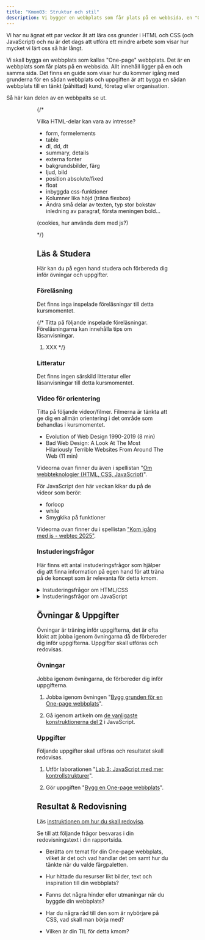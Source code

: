```yaml
---
title: "Kmom03: Struktur och stil" 
description: Vi bygger en webbplats som får plats på en webbsida, en "One-page" webbplats och samtidigt så tränar vi på fler konstruktioner av HTML och CSS.
---
```



Vi har nu ägnat ett par veckor åt att lära oss grunder i HTML och CSS (och JavaScript) och nu är det dags att utföra ett mindre arbete som visar hur mycket vi lärt oss så här långt.

Vi skall bygga en webbplats som kallas "One-page" webbplats. Det är en webbplats som får plats på en webbsida. Allt innehåll ligger på en och samma sida. Det finns en guide som visar hur du kommer igång med grunderna för en sådan webbplats och uppgiften är att bygga en sådan webbplats till en tänkt (påhittad) kund, företag eller organisation.

Så här kan delen av en webbpalts se ut.


<Figure 
    src={done}
    caption="Så här ser delar av den avslutande webbplatsen ut."
/>


<Figure 
    src={onepage8}
    caption="Kolumnbaserar layout med wrap."
/>

{/*

Vilka HTML-delar kan vara av intresse?

* form, formelements
* table
* dl, dd, dt
* summary, details
* externa fonter
* bakgrundsbilder, färg
* ljud, bild
* position absolute/fixed
* float
* inbyggda css-funktioner
* Kolumner lika höjd (träna flexbox)
* Ändra små delar av texten, typ stor bokstav inledning av paragraf, första meningen bold...

(cookies, hur använda dem med js?)

*/}


## Läs & Studera

Här kan du på egen hand studera och förbereda dig inför övningar och uppgifter.



### Föreläsning

Det finns inga inspelade föreläsningar till detta kursmomentet.

{/*
Titta på följande inspelade föreläsningar. Föreläsningarna kan innehålla tips om läsanvisningar.

1. XXX
*/}



### Litteratur

Det finns ingen särskild litteratur eller läsanvisningar till detta kursmomentet.



### Video för orientering

Titta på följande videor/filmer. Filmerna är tänkta att ge dig en allmän orientering i det område som behandlas i kursmomentet.

* Evolution of Web Design 1990-2019 (8 min)
* Bad Web Design: A Look At The Most Hilariously Terrible Websites From Around The Web (11 min)

Videorna ovan finner du även i spellistan "[Om webbteknologier (HTML, CSS, JavaScript)](https://www.youtube.com/playlist?list=PLKtP9l5q3ce8ODK-01sIVTEfrtxPO05GD)".


För JavaScript den här veckan kikar du på de videor som berör:

* forloop
* while
* Smygkika på funktioner

Videorna ovan finner du i spellistan ["Kom igång med js - webtec 2025"](https://www.youtube.com/watch?v=ZfK9H6555xo&list=PLKtP9l5q3ce-IVBzwNsm32_cxxscvpc-W).



### Instuderingsfrågor

Här finns ett antal instuderingsfrågor som hjälper dig att finna information på egen hand för att träna på de koncept som är relevanta för detta kmom.

<details>
<summary>Instuderingsfrågor om HTML/CSS</summary>

1. Finns det ett koncept som heter "One-page" webbplats?
1. Vad skall man tänka på när man bygger en sådan webbplats?
1. Kan man göra en grundstruktur för sidan med HTML där man delar in sidan i rader och varje rad har kolumner med innehåll?

[Här är ett exempel på en session från en Ai-kompis](https://chatgpt.com/share/68c427e6-ff74-8005-811c-b7fff295da80).

</details>

<details>
<summary>Instuderingsfrågor om JavaScript</summary>

1. Hur fungerar en forloop i JavaScript?

1. Hur fungerar en whileloop i JavaScript?

1. Hur fungerar funktioner i JavaScript?

Tänk på att vi namnger inte funktioner med svenska namn, framförallt inte ÅÄÖ.

</details>



## Övningar & Uppgifter

Övningar är träning inför uppgifterna, det är ofta klokt att jobba igenom övningarna då de förbereder dig inför uppgifterna. Uppgifter skall utföras och redovisas.



### Övningar

Jobba igenom övningarna, de förbereder dig inför uppgifterna.

1. Jobba igenom övningen "[Bygg grunden för en One-page webbplats](/website/laromaterial/ovning/bygg-en-one-page-webbplats)".

1. Gå igenom artikeln om [de vanligaste konstruktionerna del 2](/website/laromaterial/ovning/kom-igang-med-javascript/common-structures-2) i JavaScript.



### Uppgifter

Följande uppgifter skall utföras och resultatet skall redovisas.

1. Utför laborationen "[Lab 3: JavaScript med mer kontrollstrukturer](/website/laromaterial/lab/lab_03/readme/)".

1. Gör uppgiften "[Bygg en One-page webbplats](/website/laromaterial/uppgift/kmom03-one-page-website/)".



## Resultat & Redovisning

Läs [instruktionen om hur du skall redovisa](/website/laromaterial/instruktion/resultat-och-redovisning).

Se till att följande frågor besvaras i din redovisningstext i din rapportsida.

* Berätta om temat för din One-page webbplats, vilket är det och vad handlar det om samt hur du tänkte när du valde färgpaletten.

* Hur hittade du resurser likt bilder, text och inspiration till din webbplats?

* Fanns det några hinder eller utmaningar när du byggde din webbplats?

* Har du några råd till den som är nybörjare på CSS, vad skall man börja med?

* Vilken är din TIL för detta kmom?
